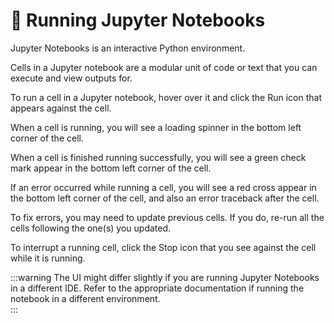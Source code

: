 # 📘 Running Jupyter Notebooks

Jupyter Notebooks is an interactive Python environment.

Cells in a Jupyter notebook are a modular unit of code or text that you can execute and view outputs for.

To run a cell in a Jupyter notebook, hover over it and click the Run icon that appears against the cell.

<Screenshot url="https://github.com/codespaces" src="img/screenshots/40-dev-env/1-jupyter-notebooks/1-run-cell.png" alt="Run a cell" />

When a cell is running, you will see a loading spinner in the bottom left corner of the cell. 

<Screenshot url="https://github.com/codespaces" src="img/screenshots/40-dev-env/1-jupyter-notebooks/2-running-cell.png" alt="A running cell" />

When a cell is finished running successfully, you will see a green check mark appear in the bottom left corner of the cell.

<Screenshot url="https://github.com/codespaces" src="img/screenshots/40-dev-env/1-jupyter-notebooks/3-successful-cell.png" alt="Successful cell run" />

If an error occurred while running a cell, you will see a red cross appear in the bottom left corner of the cell, and also an error traceback after the cell.

<Screenshot url="https://github.com/codespaces" src="img/screenshots/40-dev-env/1-jupyter-notebooks/4-error-in-cell.png" alt="Erroneous cell run" />

To fix errors, you may need to update previous cells. If you do, re-run all the cells following the one(s) you updated.

To interrupt a running cell, click the Stop icon that you see against the cell while it is running.

<Screenshot url="https://github.com/codespaces" src="img/screenshots/40-dev-env/1-jupyter-notebooks/5-interrupt-cell.png" alt="Interrupt cell run" />

:::warning
The UI might differ slightly if you are running Jupyter Notebooks in a different IDE. Refer to the appropriate documentation if running the notebook in a different environment.    
:::
